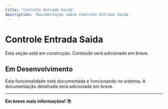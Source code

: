 ```yaml
---
title: 'Controle Entrada Saida'
description: 'Documentação sobre Controle Entrada Saida'
---
```


# Controle Entrada Saida

Esta seção está em construção. Conteúdo será adicionado em breve.

## Em Desenvolvimento

Esta funcionalidade está documentada e funcionando no sistema. A documentação detalhada será adicionada em breve.

---

**Em breve mais informações!** 📚
